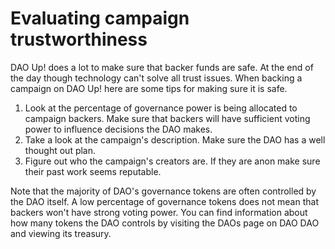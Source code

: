 # Evaluating campaign trustworthiness

DAO Up! does a lot to make sure that backer funds are safe. At the end
of the day though technology can't solve all trust issues. When
backing a campaign on DAO Up! here are some tips for making sure it is
safe.

1. Look at the percentage of governance power is being allocated to
   campaign backers. Make sure that backers will have sufficient voting
   power to influence decisions the DAO makes.
2. Take a look at the campaign's description. Make sure the DAO has a
   well thought out plan.
3. Figure out who the campaign's creators are. If they are anon make
   sure their past work seems reputable.

Note that the majority of DAO's governance tokens are often controlled
by the DAO itself. A low percentage of governance tokens does not mean
that backers won't have strong voting power. You can find information
about how many tokens the DAO controls by visiting the DAOs page on
DAO DAO and viewing its treasury.
